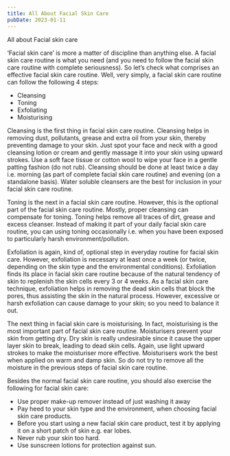 ```yaml
---
title: All About Facial Skin Care
pubDate: 2023-01-11
---
```


All about Facial skin care 

‘Facial skin care’ is more a matter of discipline than anything else. A facial skin care routine is what you need (and you need to follow the facial skin care routine with complete seriousness). So let’s check what comprises an effective facial skin care routine. Well, very simply, a facial skin care routine can follow the following 4 steps:
* Cleansing
* Toning
* Exfoliating 
* Moisturising

Cleansing is the first thing in facial skin care routine. Cleansing helps in removing dust, pollutants, grease and extra oil from your skin, thereby preventing damage to your skin. Just spot your face and neck with a good cleansing lotion or cream and gently massage it into your skin using upward strokes. Use a soft face tissue or cotton wool to wipe your face in a gentle patting fashion (do not rub).  Cleansing should be done at least twice a day i.e. morning (as part of complete facial skin care routine) and evening (on a standalone basis). Water soluble cleansers are the best for inclusion in your facial skin care routine.

Toning is the next in a facial skin care routine. However, this is the optional part of the facial skin care routine. Mostly, proper cleansing can compensate for toning. Toning helps remove all traces of dirt, grease and excess cleanser. Instead of making it part of your daily facial skin care routine, you can using toning occasionally i.e. when you have been exposed to particularly harsh environment/pollution.

Exfoliation is again, kind of, optional step in everyday routine for facial skin care. However, exfoliation is necessary at least once a week (or twice, depending on the skin type and the environmental conditions). Exfoliation finds its place in facial skin care routine because of the natural tendency of skin to replenish the skin cells every 3 or 4 weeks. As a facial skin care technique, exfoliation helps in removing the dead skin cells that block the pores, thus assisting the skin in the natural process. However, excessive or harsh exfoliation can cause damage to your skin; so you need to balance it out.

The next thing in facial skin care is moisturising. In fact, moisturising is the most important part of facial skin care routine. Moisturisers prevent your skin from getting dry. Dry skin is really undesirable since it cause the upper layer skin to break, leading to dead skin cells. Again, use light upward strokes to make the moisturiser more effective. Moisturisers work the best when applied on warm and damp skin. So do not try to remove all the moisture in the previous steps of facial skin care routine.
 
Besides the normal facial skin care routine, you should also exercise the following for facial skin care:

* Use proper make-up remover instead of just washing it away
* Pay heed to your skin type and the environment, when choosing facial skin care products.
* Before you start using a new facial skin care product, test it by applying it on a short patch of skin e.g. ear lobes.
* Never rub your skin too hard.
* Use sunscreen lotions for protection against sun.
